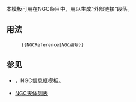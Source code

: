 <noinclude>{{template doc page viewed directly}}</noinclude>
<!-- 在本行下編輯模板說明 -->
本模板可用在NGC条目中，用以生成“外部链接”段落。
== 用法 ==
:<code><nowiki>{{</nowiki>NGCReference|''NGC编号''<nowiki>}}</nowiki></code>
== 参见 ==
* {{tl|NGCInfoBox}}，NGC信息框模板。
* [[NGC天体列表]]

<includeonly>
<!-- 本行下加入模板的分類 -->
[[Category:天文学模板|{{PAGENAME}}]]
<!-- 本行下加入模板的跨語言鏈接 -->
</includeonly>